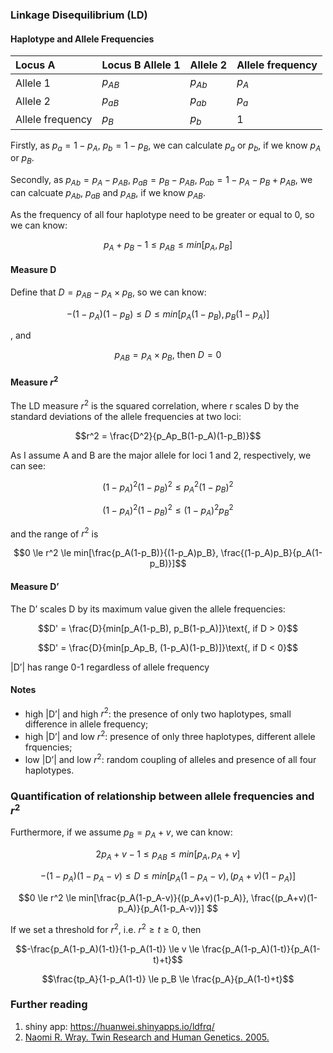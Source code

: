 ### Linkage Disequilibrium (LD)

#### Haplotype and Allele Frequencies

|Locus A|Locus B Allele 1|Allele 2|Allele frequency|
|:--|:--|:--|:--|
|Allele 1|$p_{AB}$|$p_{Ab}$|$p_A$|
|Allele 2|$p_{aB}$|$p_{ab}$|$p_a$|
|Allele frequency|$p_B$|$p_b$|1|

Firstly, as $p_a = 1 - p_A$, $p_b = 1 - p_B$, we can calculate $p_a$ or $p_b$, if we know $p_A$ or $p_B$.

Secondly, as $p_{Ab} = p_{A} - p_{AB}$, $p_{aB} = p_{B} - p_{AB}$, $p_{ab} = 1 - p_{A} - p_{B} + p_{AB}$, we can calcuate $p_{Ab}\text{, }p_{aB}\text{ and }p_{AB}$, if we know $p_{AB}$.

As the frequency of all four haplotype need to be greater or equal to 0, so we can know:

$$p_A + p_B - 1 \le p_{AB} \le min[p_A,p_B]$$

#### Measure D

Define that $D = p_{AB} - p_A \times p_B$, so we can know:

$$-(1-p_A)(1-p_B) \le D \le min[p_A(1-p_B), p_B(1-p_A)]$$

, and

$$p_{AB} = p_A \times p_B\text{, then }D = 0$$


#### Measure $r^2$

The LD measure $r^2$ is the squared correlation, where r scales D by the standard deviations of the allele frequencies at two loci:

$$r^2 = \frac{D^2}{p_Ap_B(1-p_A)(1-p_B)}$$

As I assume A and B are the major allele for loci 1 and 2, respectively, we can see:

$$(1-p_A)^2(1-p_B)^2 \le p_A^2(1-p_B)^2$$

$$(1-p_A)^2(1-p_B)^2\le(1-p_A)^2p_B^2$$

and the range of $r^2$ is

$$0 \le r^2 \le min[\frac{p_A(1-p_B)}{(1-p_A)p_B}, \frac{(1-p_A)p_B}{p_A(1-p_B)}]$$ 

#### Measure D'

The D' scales D by its maximum value given the allele frequencies:

$$D' = \frac{D}{min[p_A(1-p_B), p_B(1-p_A)]}\text{, if D > 0}$$

$$D' = \frac{D}{min[p_Ap_B, (1-p_A)(1-p_B)]}\text{, if D < 0}$$

|D'| has range 0-1 regardless of allele frequency

#### Notes

- high |D'| and high $r^2$: the presence of only two haplotypes, small difference in allele frequency;
- high |D'| and low $r^2$: presence of only three haplotypes, different allele frquencies;
- low |D'| and low $r^2$: random coupling of alleles and presence of all four haplotypes.

### Quantification of relationship between allele frequencies and $r^2$

Furthermore, if we assume $p_B = p_A + v$, we can know:

$$2p_A+v-1 \le p_{AB} \le min[p_A,p_A+v]$$

$$-(1-p_A)(1-p_A -v) \le D \le min[p_A(1-p_A-v),(p_A+v)(1-p_A)]$$

$$0 \le r^2 \le min[\frac{p_A(1-p_A-v)}{(p_A+v)(1-p_A)}, \frac{(p_A+v)(1-p_A)}{p_A(1-p_A-v)}] $$

If we set a threshold for $r^2$, i.e. $r^2 \ge t \ge 0$, then

$$-\frac{p_A(1-p_A)(1-t)}{1-p_A(1-t)} \le v \le \frac{p_A(1-p_A)(1-t)}{p_A(1-t)+t}$$

$$\frac{tp_A}{1-p_A(1-t)} \le p_B \le \frac{p_A}{p_A(1-t)+t}$$

### Further reading

1. shiny app: [https://huanwei.shinyapps.io/ldfrq/](https://huanwei.shinyapps.io/ldfrq/)
2. [Naomi R. Wray. Twin Research and Human Genetics. 2005.](https://www.ncbi.nlm.nih.gov/pubmed/15901470)